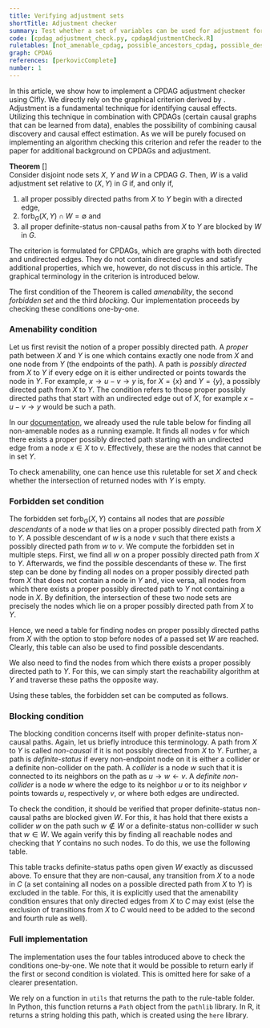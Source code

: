 ```yaml
---
title: Verifying adjustment sets
shortTitle: Adjustment checker
summary: Test whether a set of variables can be used for adjustment for a given CPDAG and sets of treatment and outcome variables. 
code: [cpdag_adjustment_check.py, cpdagAdjustmentCheck.R]
ruletables: [not_amenable_cpdag, possible_ancestors_cpdag, possible_descendants_cpdag, backdoor_connected_cpdag]
graph: CPDAG
references: [perkovicComplete]
number: 1
---
```



In this article, we show how to implement a CPDAG adjustment checker using CIfly. We directly rely on the graphical criterion derived by <Reference id="perkovicComplete" format="author(year)"/>. Adjustment is a fundamental technique for identifying causal effects. Utilizing this technique in combination with CPDAGs (certain causal graphs that can be learned from data), enables the possibility of combining causal discovery and causal effect estimation. As we will be purely focused on implementing an algorithm checking this criterion and refer the reader to the paper for additional background on CPDAGs and adjustment. 

**Theorem** [<Reference id="perkovicComplete" format="author(year)"/>]    
Consider disjoint node sets $X$, $Y$ and $W$ in a CPDAG $G$. Then, $W$ is a valid adjustment set relative to $(X, Y)$ in $G$ if, and only if,
1. all proper possibly directed paths from $X$ to $Y$ begin with a directed edge,
2. $\text{forb}_G(X, Y) \cap W = \emptyset$ and
3. all proper definite-status non-causal paths from $X$ to $Y$ are blocked by $W$ in $G$.

The criterion is formulated for CPDAGs, which are graphs with both directed and undirected edges. They do not contain directed cycles and satisfy additional properties, which we, however, do not discuss in this article. The graphical terminology in the criterion is introduced below. 

The first condition of the Theorem is called *amenability*, the second *forbidden set* and the third *blocking*. Our implementation proceeds by checking these conditions one-by-one.

### Amenability condition
Let us first revisit the notion of a proper possibly directed path. A *proper* path between $X$ and $Y$ is one which contains exactly one node from $X$ and one node from $Y$ (the endpoints of the path). A path is *possibly directed* from $X$ to $Y$ if every edge on it is either undirected or points towards the node in $Y$. For example, $x \rightarrow u - v \rightarrow y$ is, for $X = \{x\}$ and $Y = \{y\}$, a possibly directed path from $X$ to $Y$. The condition refers to those proper possibly directed paths that start with an undirected edge out of $X$, for example $x - u - v \rightarrow y$ would be such a path. 

In our [documentation](/docs/ciflypy/), we already used the rule table below for finding all non-amenable nodes as a running example. It finds all nodes $v$ for which there exists a proper possibly directed path starting with an undirected edge from a node $x \in X$ to $v$. Effectively, these are the nodes that cannot be in set $Y$. 

<Ruletable id="not_amenable_cpdag" withHeader={true}/>

To check amenability, one can hence use this ruletable for set $X$ and check whether the intersection of returned nodes with $Y$ is empty. 

### Forbidden set condition
The forbidden set $\text{forb}_G(X, Y)$ contains all nodes that are *possible descendants* of a node $w$ that lies on a proper possibly directed path from $X$ to $Y$. A possible descendant of $w$ is a node $v$ such that there exists a possibly directed path from $w$ to $v$. 
We compute the forbidden set in multiple steps. First, we find all $w$ on a proper possibly directed path from $X$ to $Y$. Afterwards, we find the possible descendants of these $w$. The first step can be done by finding all nodes on a proper possibly directed path from $X$ that does not contain a node in $Y$ and, vice versa, all nodes from which there exists a proper possibly directed path to $Y$ not containing a node in $X$. By definition, the intersection of these two node sets are precisely the nodes which lie on a proper possibly directed path from $X$ to $Y$. 

Hence, we need a table for finding nodes on proper possibly directed paths from $X$ with the option to stop before nodes of a passed set $W$ are reached. Clearly, this table can also be used to find possible descendants. 

<Ruletable id="possible_descendants_cpdag" withHeader={true}/>

We also need to find the nodes from which there exists a proper possibly directed path to $Y$. For this, we can simply start the reachability algorithm at $Y$ and traverse these paths the opposite way. 

<Ruletable id="possible_ancestors_cpdag" withHeader={true}/>

Using these tables, the forbidden set can be computed as follows.

<CodeSwitcher>
<CodeHelper slot="python-code" code={
`anc = cf.reach(g, {"X": Y, "W": X}, "./possible_ancestors_cpdag.txt")
des = cf.reach(g, {"X": X, "W": []}, "./possible_descendants_cpdag.txt")
cn = set(anc).intersection(des)
forb = cf.reach(g, {"X": cn}, "./possible_descendants_cpdag.txt")`
} lang="py" title="" />
<CodeHelper slot="r-code" code={
`anc <- reach(cpdag, list("X" = Y, "W" = X), "./possible_ancestors_cpdag.txt")
des <- reach(cpdag, list("X" = X, "W" = c()), "./possible_descendants_cpdag.txt")
cn <- intersect(anc, des)
forb <- reach(cpdag, list("X" = cn), "./possible_descendants_cpdag.txt")`
} lang="r" title="" />
</CodeSwitcher>

### Blocking condition
The blocking condition concerns itself with proper definite-status non-causal paths. Again, let us briefly introduce this terminology. A path from $X$ to $Y$ is called *non-causal* if it is not possibly directed from $X$ to $Y$. Further, a path is *definite-status* if every non-endpoint node on it is either a collider or a definite non-collider on the path. A *collider* is a node $w$ such that it is connected to its neighbors on the path as $u \rightarrow w \leftarrow v$. A *definite non-collider* is a node $w$ where the edge to its neighbor $u$ or to its neighbor $v$ points towards $u$, respectively $v$, or where both edges are undirected. 

To check the condition, it should be verified that proper definite-status non-causal paths are blocked given $W$. For this, it has hold that there exists a collider $w$ on the path such $w \not\in W$ or a definite-status non-colllider $w$ such that $w \in W$. We again verify this by finding all reachable nodes and checking that $Y$ contains no such nodes. To do this, we use the following table. 

<Ruletable id="backdoor_connected_cpdag" withHeader={true}/>

This table tracks definite-status paths open given $W$ exactly as discussed above. To ensure that they are non-causal, any transition from $X$ to a node in $C$ (a set containing all nodes on a possible directed path from $X$ to $Y$) is excluded in the table. For this, it is explicitly used that the amenability condition ensures that only directed edges from $X$ to $C$ may exist (else the exclusion of transitions from $X$ to $C$ would need to be added to the second and fourth rule as well). 

### Full implementation
The implementation uses the four tables introduced above to check the conditions one-by-one. We note that it would be possible to return early if the first or second condition is violated. This is omitted here for sake of a clearer presentation. 

We rely on a function in ```utils``` that returns the path to the rule-table folder. In Python, this function returns a ```Path``` object from the ```pathlib``` library. In R, it returns a string holding this path, which is created using the ```here``` library. 

<CodeSwitcher>
	<ExampleCode slot="python-code" id="cpdag_adjustment_check.py"/>
	<ExampleCode slot="r-code" id="cpdagAdjustmentCheck.R"/>
</CodeSwitcher>
